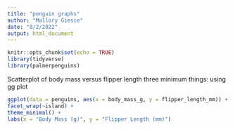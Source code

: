 ```yaml
---
title: "penguin graphs"
author: "Mallory Giesie"
date: "8/2/2022"
output: html_document
---
```


```r
knitr::opts_chunk$set(echo = TRUE)
library(tidyverse)
library(palmerpenguins)
```
Scatterplot of body mass versus flipper length
three minimum things: 
using gg plot 
```r
ggplot(data = penguins, aes(x = body_mass_g, y = flipper_length_mm)) + geom_point(aes(color = species)) +
facet_wrap(~island) +
theme_minimal() +
labs(x = "Body Mass (g)", y = "Flipper Length (mm)")
```

